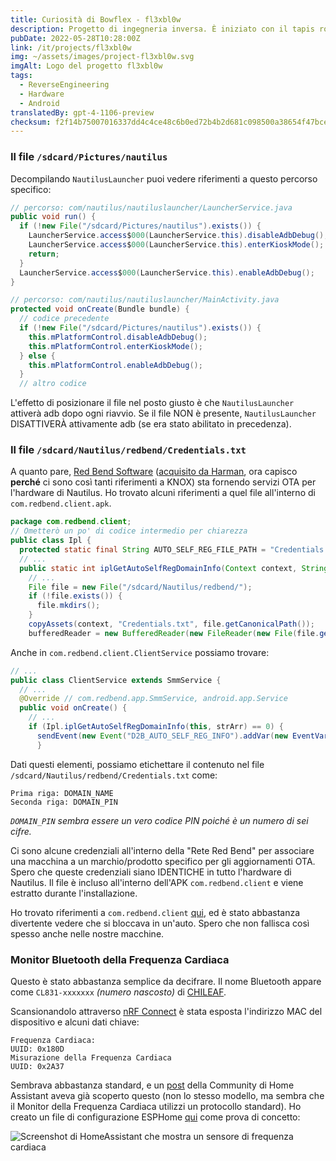 ```yaml
---
title: Curiosità di Bowflex - fl3xbl0w
description: Progetto di ingegneria inversa. È iniziato con il tapis roulant Bowflex Treadmill 22 ma si è poi generalizzato per qualsiasi macchina con Android venduta da Nautilus Inc. (Nautilus, Bowflex, Schwinn).
pubDate: 2022-05-28T10:28:00Z
link: /it/projects/fl3xbl0w
img: ~/assets/images/project-fl3xbl0w.svg
imgAlt: Logo del progetto fl3xbl0w
tags:
  - ReverseEngineering
  - Hardware
  - Android
translatedBy: gpt-4-1106-preview
checksum: f2f14b75007016337dd4c4ce48c6b0ed72b4b2d681c098500a38654f47bce39e
---
```



### Il file `/sdcard/Pictures/nautilus`

Decompilando `NautilusLauncher` puoi vedere riferimenti a questo percorso specifico:

```java
// percorso: com/nautilus/nautiluslauncher/LauncherService.java
public void run() {
  if (!new File("/sdcard/Pictures/nautilus").exists()) {
    LauncherService.access$000(LauncherService.this).disableAdbDebug();
    LauncherService.access$000(LauncherService.this).enterKioskMode();
    return;
  }
  LauncherService.access$000(LauncherService.this).enableAdbDebug();
}
```

```java
// percorso: com/nautilus/nautiluslauncher/MainActivity.java
protected void onCreate(Bundle bundle) {
  // codice precedente
  if (!new File("/sdcard/Pictures/nautilus").exists()) {
    this.mPlatformControl.disableAdbDebug();
    this.mPlatformControl.enterKioskMode();
  } else {
    this.mPlatformControl.enableAdbDebug();
  }
  // altro codice
```

L'effetto di posizionare il file nel posto giusto è che `NautilusLauncher` attiverà adb dopo ogni riavvio. Se il file NON è presente, `NautilusLauncher` DISATTIVERÀ attivamente adb (se era stato abilitato in precedenza).

### Il file `/sdcard/Nautilus/redbend/Credentials.txt`

A quanto pare, [Red Bend Software](https://en.wikipedia.org/wiki/Red_Bend_Software) ([acquisito da Harman](https://news.harman.com/releases/harman-completes-acquisition-of-redbend), ora capisco **perché** ci sono così tanti riferimenti a KNOX) sta fornendo servizi OTA per l'hardware di Nautilus. Ho trovato alcuni riferimenti a quel file all'interno di `com.redbend.client.apk`.

```java
package com.redbend.client;
// Ometterò un po' di codice intermedio per chiarezza
public class Ipl {
  protected static final String AUTO_SELF_REG_FILE_PATH = "Credentials.txt";
  // ...
  public static int iplGetAutoSelfRegDomainInfo(Context context, String[] strArr) {
    // ...
    File file = new File("/sdcard/Nautilus/redbend/");
    if (!file.exists()) {
      file.mkdirs();
    }
    copyAssets(context, "Credentials.txt", file.getCanonicalPath());
    bufferedReader = new BufferedReader(new FileReader(new File(file.getAbsoluteFile(), "Credentials.txt")));

```

Anche in `com.redbend.client.ClientService` possiamo trovare:

```java
// ...
public class ClientService extends SmmService {
  // ...
  @Override // com.redbend.app.SmmService, android.app.Service
  public void onCreate() {
    // ...
    if (Ipl.iplGetAutoSelfRegDomainInfo(this, strArr) == 0) {
      sendEvent(new Event("D2B_AUTO_SELF_REG_INFO").addVar(new EventVar("DMA_VAR_AUTO_SELF_REG_DOMAIN_NAME", strArr[0])).addVar(new EventVar("DMA_VAR_AUTO_SELF_REG_DOMAIN_PIN", strArr[1])));
      }
```

Dati questi elementi, possiamo etichettare il contenuto nel file `/sdcard/Nautilus/redbend/Credentials.txt` come:

```
Prima riga: DOMAIN_NAME
Seconda riga: DOMAIN_PIN
```

_`DOMAIN_PIN` sembra essere un vero codice PIN poiché è un numero di sei cifre._

Ci sono alcune credenziali all'interno della "Rete Red Bend" per associare una macchina a un marchio/prodotto specifico per gli aggiornamenti OTA. Spero che queste credenziali siano IDENTICHE in tutto l'hardware di Nautilus. Il file è incluso all'interno dell'APK `com.redbend.client` e viene estratto durante l'installazione.

Ho trovato riferimenti a `com.redbend.client` [qui](https://www.mdxers.org/threads/com-redbend-clent-has-stopped.175897/), ed è stato abbastanza divertente vedere che si bloccava in un'auto. Spero che non fallisca così spesso anche nelle nostre macchine.

### Monitor Bluetooth della Frequenza Cardiaca

Questo è stato abbastanza semplice da decifrare. Il nome Bluetooth appare come `CL831-xxxxxxx` _(numero nascosto)_ di [CHILEAF](https://www.chileaf.com/copy-cl830-health-monitor-armband-heart-rate-monitor-product/).

Scansionandolo attraverso [nRF Connect](https://www.nordicsemi.com/Products/Development-tools/nRF-Connect-for-mobile) è stata esposta l'indirizzo MAC del dispositivo e alcuni dati chiave:

```
Frequenza Cardiaca:
UUID: 0x180D
Misurazione della Frequenza Cardiaca
UUID: 0x2A37
```

Sembrava abbastanza standard, e un [post](https://community.home-assistant.io/t/ble-heartrate-monitor/300354/39) della Community di Home Assistant aveva già scoperto questo (non lo stesso modello, ma sembra che il Monitor della Frequenza Cardiaca utilizzi un protocollo standard). Ho creato un file di configurazione ESPHome [qui](https://github.com/barrenechea/esphome-config-files/blob/master/bowflex-hr-monitor.yaml) come prova di concetto:

<Image
  src={HomeAssistantSensor}
  alt="Screenshot di HomeAssistant che mostra un sensore di frequenza cardiaca"
  format="webp"
/>
